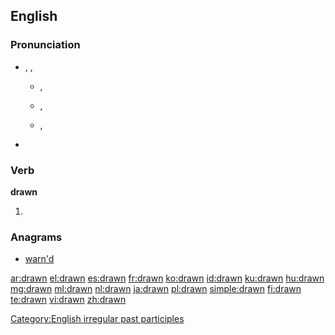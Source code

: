 ==English==

{{rank|bit|Indian|produce|826|drawn|field|street|attempt}}

===Pronunciation===
* {{enPR|drôn}}, {{IPA|/drɔːn/}}, {{SAMPA|/drO:n/}}
** {{a|UK}} {{IPA|[dɹɔːn]}}, {{SAMPA|[dr\O:n]}}
** {{a|US}} {{IPA|[dɹɔn]}}, {{SAMPA|[dr\On]}}
**: {{audio|en-us-drawn.ogg|Audio (US)}}
** {{a|US|cot-caught}} {{IPA|[dɹɑn]}}, {{SAMPA|[dr\An]}}
* {{rhymes|ɔːn}}

===Verb===
'''drawn'''

# {{past participle of|[[draw]]}}

===Anagrams===
* [[warn'd#English|warn'd]]

[[Category:English irregular past participles]]

[[ar:drawn]]
[[el:drawn]]
[[es:drawn]]
[[fr:drawn]]
[[ko:drawn]]
[[id:drawn]]
[[ku:drawn]]
[[hu:drawn]]
[[mg:drawn]]
[[ml:drawn]]
[[nl:drawn]]
[[ja:drawn]]
[[pl:drawn]]
[[simple:drawn]]
[[fi:drawn]]
[[te:drawn]]
[[vi:drawn]]
[[zh:drawn]]